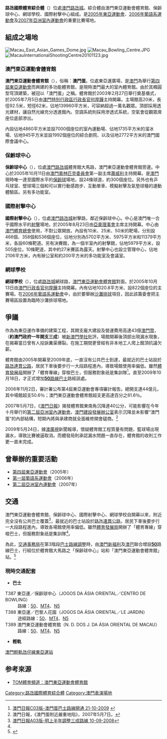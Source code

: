 '''路氹國際體育綜合體'''（{{lang-pt|'''Complexo Desportivo Internacional do COTAI'''}}）位處[[澳門|澳門]][[路氹城|路氹城]]。綜合體由澳門東亞運動會體育館、保齡球中心、網球學校、國際射擊中心組成。是[[2005年東亞運動會|2005年東亞運動會]]、[[2006年葡語系運動會|2006年葡語系運動會]]及[[2007年亞洲室內運動會|2007年亞洲室內運動會]]的重要比賽場地。

== 組成之場地 ==
[[File:Macau_East_Asian_Games_Dome.jpg|right]]
[[File:Macau_Bowling_Centre.JPG|right]]
[[File:MacauInternationalShootingCentre20101123.jpg|right]]
=== 澳門東亞運動會體育館 ===
{{main|澳門東亞運動會體育館}}
'''澳門東亞運動會體育館'''（{{lang-pt|'''Nave Desportiva dos Jogos da Ásia Oriental de Macau'''}}），俗稱：'''澳門蛋'''。位處東亞運廣場，是[[澳門|澳門]]為舉行[[2005年東亞運動會|第四屆東亞運動會]]而興建的多功能體育館，是現時澳門最大的室內體育館。由於其橢圓型穹頂建築，被冠以「澳門蛋」之稱。體育館於2003年2月27日舉行奠基儀式，於2005年7月5日由[[澳門特別行政區行政長官|澳門特別行政區行政長官]][[何厚鏵|何厚鏵]]主持開幕。主場館高20米，長徑92.5米，短徑62米，佔地139960平方米，可容納超過一萬名觀眾。頂部採用透光建材，讓自然光線充分透進館內。空調系統則採用滲透式系統，空氣會從觀眾席座位底部滲出。

內設佔地4860平方米並設7000個座位的室內運動場、佔地1735平方米的溜冰場、佔地945平方米並設1992個座位的綜合劇院、以及佔地2772平方米的澳門國際會議中心。

=== 保齡球中心 ===
{{main|保齡球中心}}
'''保齡球中心'''（{{lang-pt|'''Centro de Bowling'''}}），位處[[澳門|澳門]][[路氹城|路氹城]]體育館大馬路，澳門東亞運動會體育館旁邊。中心於2005年10月11日由[[澳門奧林匹克委員會|澳門奧林匹克委員會]]第一副主席[[蕭威利|蕭威利]]主持開幕。是[[澳門|澳門]]現時唯一達至國際水平的[[保齡球|保齡球]]場地，設24條球道，約300個座位。另外也有乒乓球室、壁球場三個和可以實行動感跑步、互動單車、模擬射擊及氣墊球檯的運動體驗區。另有多功能室。

=== 國際射擊中心 ===
{{main|國際射擊中心}}
'''國際射擊中心'''（{{lang-pt|'''Centro Internacional de Tiro'''}}），位處[[澳門|澳門]][[路氹城|路氹城]]射擊路，鄰近保齡球中心。中心是澳門唯一合乎國際水平的[[射擊|射擊]]場地，於2005年8月23日由[[亞奧理事會|亞奧理事會]]主席主持開幕。中心由[[澳門體育總會|澳門體育總會]]使用，不對公眾開放。內設有10米、25米、50米的靶場，分別設466個、358個和536個座位，佔地分別為5702平方米、5975平方米和11379平方米，各設60條靶道。另有決賽館，為一個半室內的射擊館，佔地5979平方米，設505座位，10條靶道，其中約27米賽區為露天。射擊中心也設立管理中心，佔地2106平方米，內有辦公室和約200平方米的多功能室及會議室。

=== 網球學校 ===
{{main|網球學校}}
'''網球學校'''（{{lang-pt|'''Academia de Ténis'''}}），位處[[路氹城|路氹城]]網球路，[[澳門東亞運動會體育館|澳門東亞運動會體育館]]對面。於2005年10月13日由[[澳門行政長官|澳門行政長官]][[何厚鏵|何厚鏵]]主持開幕。內有佔地1020.8平方米、設822個座位的主賽場。在[[2006年葡語系運動會|2006年葡語系運動會]]中，由於要舉辦[[沙灘排球|沙灘排球]]項目，因此該籌委會把主賽場區設置為臨時沙灘排球場地。

== 爭議 ==
作為為東亞運作準備的建築工程，其開支龐大建設及營運費用高達43億[[澳門幣|澳門幣]]，（'''約澳門政府一年開支三成'''）被[[新澳門學社|新澳門學社]]批評。場館開幕後頂部出現漏水現象，在揭幕當日曾有人投訴糞渠爆裂。在施工期間更曾經有非本地工人爬上館頂抗議欠薪。

體育館由2005年開幕至2009年底，一直沒有公共巴士到達，最就近的巴士站設於[[路氹連貫公路|路氹連貫公路]]，居民下車後要步行一大段路程進內，導致場館使用率偏低。雖然[[體育發展局|體育發展局]]開辦了「體育專線」穿梭巴士，但服務對象祇是集訓隊<ref name="#1">[http://www.macaodaily.com/html/2009-10/21/content_380744.htm 澳門日報C03版-澳門蛋巴士路線開通 21-10-2009] {{webarchive|url=https://web.archive.org/web/20091025061233/http://www.macaodaily.com/html/2009-10/21/content_380744.htm |date=2009-10-25 }}</ref>。直至2009年10月18日，才正式增加[[澳門巴士50路線|'''50'''路線巴士]]路經該處。

2006年11月2日，審計署公布第4屆東亞運動會專項審計報吿。總開支達44億元，其中場館超支50.6％；澳門東亞運動會體育館超支更高達百分之81.6％。

2007年5月7日，《[[澳門日報|澳門日報]]》揭發體育館東南角沉降達40公分，可能影響在今年十月舉行的[[2007年亞洲室內運動會|第二屆亞洲室內運動會]]。[[澳門|澳門]][[建設發展辦公室|建設發展辦公室]]表示沉降並未影響“澳門蛋”的內部結構，短期內將與承建商就全面維修開會磋商。<ref>澳門日報，《澳門蛋附近嚴重地陷》，2007年5月7日。</ref>

2009年5月24日，據[[澳廣視|澳廣視]]新聞報導，懷疑體育館工程質量有問題，籃球場出現漏水，導致比賽被逼取消。而體發局則承認漏水問題一直存在，體育館的收則工作更一直未完成。

== 曾舉辦的重要活動 ==
* [[2005年東亞運動會|第四屆東亞運動會]]（2005年）
* [[2006年葡語系運動會|第一屆葡語系運動會]]（2006年）
* [[2007年亞洲室內運動會|第二屆亞洲室內運動會]]（2007年）

== 交通 ==
澳門東亞運動會體育館、保齡球中心、國際射擊中心、網球學校自開幕以來，附近完全沒有公共巴士覆蓋<ref>[http://i50.tinypic.com/xpwlk1.jpg 澳門日報A03版-明上半年調整三成路線 10-09-2008]</ref>，最就近的巴士站設於[[路氹連貫公路|路氹連貫公路]]，居民下車後要步行一大段路程進內，導致各場館使用率偏低。雖然[[體育發展局|體育發展局]]開辦了「體育專線」穿梭巴士，但服務對象祇是集訓隊<ref name="#1"/>。

為此，[[交通事務局|交通事務局]]在第3階段[[巴士路線調整|巴士路線調整]]時，由[[澳門新福利公共汽車有限公司|澳門新福利]]及[[澳巴|澳巴]]聯合增設'''[[澳門巴士50路線|50]]'''路線巴士，行經位於體育館大馬路之「保齡球中心」站和「澳門東亞運動會體育館」站。<ref>{{Cite web |url=http://www.gcs.gov.mo/showNews.php?PageLang=C&DataUcn=40414&Member=0 |title=新聞局 - 第三階段巴士路線調整18日實施 |accessdate=2010-11-10 |archive-date=2016-03-04 |archive-url=https://web.archive.org/web/20160304105126/http://www.gcs.gov.mo/showNews.php?PageLang=C&DataUcn=40414&Member=0 |dead-url=no }}</ref>

===現時交通配套===
*'''巴士'''
;T387 東亞運／保齡球中心（JOGOS DA ÁSIA ORIENTAL／CENTRO DE BOWLING）
:路線：[[澳門巴士50路線|50]]、[[澳門巴士MT4路線|MT4]]、[[澳門巴士N5路線|N5]]
; T388 東亞運／巴黎人花園（JOGOS DA ÁSIA ORIENTAL／LE JARDIN）
: 途經路線：[[澳門巴士50路線|50]]、[[澳門巴士MT4路線|MT4]]、[[澳門巴士N5路線|N5]]
;T389 澳門東亞運動會體育館（N. D. DOS J. DA ÁSIA ORIENTAL DE MACAU）
:路線：[[澳門巴士50路線|50]]、[[澳門巴士MT4路線|MT4]]、[[澳門巴士N5路線|N5]]

*'''輕軌'''
;[[澳門輕軌|澳門輕軌]][[氹仔線|氹仔線]][[東亞運站|東亞運站]]

==参考來源==
<div class="references-small">
<references />
*[https://web.archive.org/web/20080530214144/http://sports.tom.com/1020/6908/20051026-719795.html TOM體育頻道：澳門東亞運動會體育館]
</div>

{{澳門體育場地}}
{{澳門會展場地}}

[[Category:路氹國際體育綜合體|Category:路氹國際體育綜合體]]
[[Category:澳門表演場地|Category:澳門表演場地]]